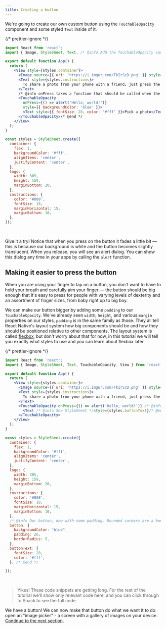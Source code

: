 ```yaml
---
title: Creating a button
---
```



We're going to create our own custom button using the `TouchableOpacity` component and some styled `Text` inside of it.

<SnackInline label="Simple button">

{/* prettier-ignore */}
```jsx
import React from 'react';
import { Image, StyleSheet, Text, /* @info Add the TouchableOpacity component to your list of imports */ TouchableOpacity,/* @end */ View } from 'react-native';

export default function App() {
  return (
    <View style={styles.container}>
      <Image source={{ uri: 'https://i.imgur.com/TkIrScD.png' }} style={styles.logo} />
      <Text style={styles.instructions}>
        To share a photo from your phone with a friend, just press the button below!
      </Text>
      /* @info onPress takes a function that should be called when the button is pressed */
      <TouchableOpacity
        onPress={() => alert('Hello, world!')}
        style={{ backgroundColor: 'blue' }}>
        <Text style={{ fontSize: 20, color: '#fff' }}>Pick a photo</Text>
      </TouchableOpacity>/* @end */
    </View>
  );
}

const styles = StyleSheet.create({
  container: {
    flex: 1,
    backgroundColor: '#fff',
    alignItems: 'center',
    justifyContent: 'center',
  },
  logo: {
    width: 305,
    height: 159,
    marginBottom: 20,
  },
  instructions: {
    color: '#888',
    fontSize: 18,
    marginHorizontal: 15,
    marginBottom: 10,
  },
});
```

</SnackInline>

<br />

Give it a try! Notice that when you press on the button it fades a little bit &mdash; this is because our background is white and the button becomes slightly translucent. When you release, you will see an alert dialog. You can show this dialog any time in your apps by calling the `alert` function.

## Making it easier to press the button

When you are using your finger to tap on a button, you don't want to have to hold your breath and carefully aim your finger &mdash; the button should be big enough that it's easy to press for people with varying levels of dexterity and an assortment of finger sizes, from baby right up to big boy.

We can make our button bigger by adding some `padding` to our `TouchableOpacity`. We've already seen `width`, `height`, and various `margin` properties on our styles, `padding` is in the same family as those. They all tell React Native's layout system how big components should be and how they should be positioned relative to other components. The layout system is called [flexbox](https://reactnative.dev/docs/flexbox), but don't worry about that for now, in this tutorial we will tell you exactly what styles to use and you can learn about flexbox later.

<SnackInline label="Simple button">

{/* prettier-ignore */}
```jsx
import React from 'react';
import { Image, StyleSheet, Text, TouchableOpacity, View } from 'react-native';

export default function App() {
  return (
    <View style={styles.container}>
      <Image source={{ uri: 'https://i.imgur.com/TkIrScD.png' }} style={styles.logo} />
      <Text style={styles.instructions}>
        To share a photo from your phone with a friend, just press the button below!
      </Text>
      <TouchableOpacity onPress={() => alert('Hello, world!')} /* @info We moved our style down to the StyleSheet, keep scrolling! */ style={styles.button}/* @end */>
        <Text /* @info See StyleSheet */style={styles.buttonText}/* @end */>Pick a photo</Text>
      </TouchableOpacity>
    </View>
  );
}

const styles = StyleSheet.create({
  container: {
    flex: 1,
    backgroundColor: '#fff',
    alignItems: 'center',
    justifyContent: 'center',
  },
  logo: {
    width: 305,
    height: 159,
    marginBottom: 20,
  },
  instructions: {
    color: '#888',
    fontSize: 18,
    marginHorizontal: 15,
    marginBottom: 10,
  },
  /* @info Our button, now with some padding. Rounded corners are a bonus thanks to borderRadius. */
  button: {
    backgroundColor: "blue",
    padding: 20,
    borderRadius: 5,
  },
  buttonText: {
    fontSize: 20,
    color: '#fff',
  }, /* @end */

});
```

</SnackInline>

<br />

> Yikes! These code snippets are getting long. For the rest of the tutorial we'll show only relevant code here, and you can click through to Snack to see the full code.

We have a button! We can now make that button do what we want it to do: open an "image picker" - a screen with a gallery of images on your device. [Continue to the next section](/tutorial/image-picker).
